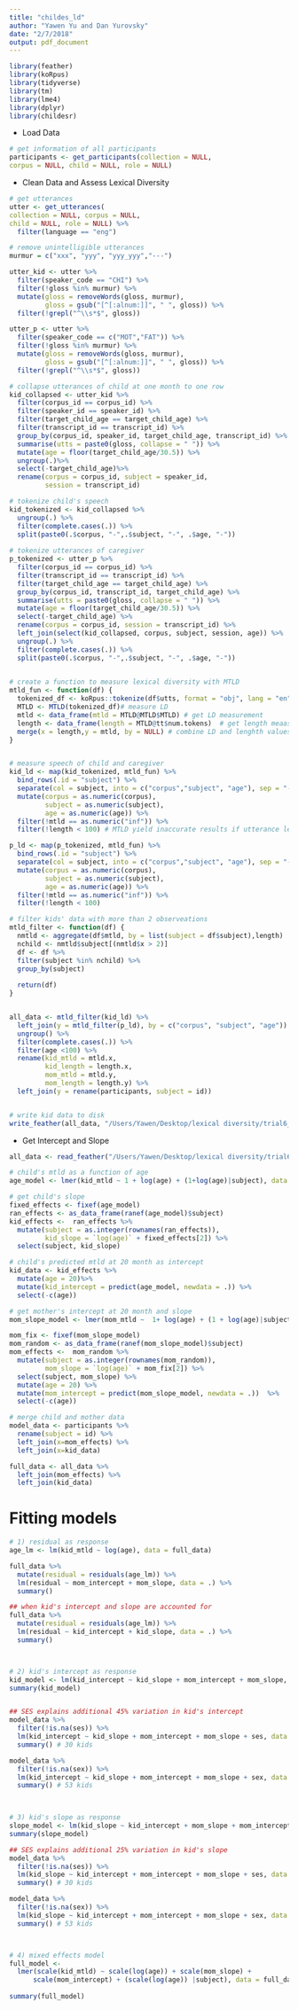 ```yaml
---
title: "childes_ld"
author: "Yawen Yu and Dan Yurovsky"
date: "2/7/2018"
output: pdf_document
---
```


```r
library(feather)
library(koRpus)
library(tidyverse)
library(tm)
library(lme4)
library(dplyr)
library(childesr)
```

* Load Data
```r
# get information of all participants
participants <- get_participants(collection = NULL,
corpus = NULL, child = NULL, role = NULL)
```

* Clean Data and Assess Lexical Diversity 
```r
# get utterances 
utter <- get_utterances(
collection = NULL, corpus = NULL,
child = NULL, role = NULL) %>%
  filter(language == "eng")

# remove unintelligible utterances
murmur = c("xxx", "yyy", "yyy_yyy","---")

utter_kid <- utter %>%
  filter(speaker_code == "CHI") %>%
  filter(!gloss %in% murmur) %>%
  mutate(gloss = removeWords(gloss, murmur),
         gloss = gsub("[^[:alnum:]]", " ", gloss)) %>%
  filter(!grepl("^\\s*$", gloss)) 

utter_p <- utter %>%
  filter(speaker_code == c("MOT","FAT")) %>%
  filter(!gloss %in% murmur) %>%
  mutate(gloss = removeWords(gloss, murmur),
         gloss = gsub("[^[:alnum:]]", " ", gloss)) %>%
  filter(!grepl("^\\s*$", gloss)) 

# collapse utterances of child at one month to one row
kid_collapsed <- utter_kid %>%
  filter(corpus_id == corpus_id) %>%
  filter(speaker_id == speaker_id) %>%
  filter(target_child_age == target_child_age) %>%
  filter(transcript_id == transcript_id) %>%
  group_by(corpus_id, speaker_id, target_child_age, transcript_id) %>%
  summarise(utts = paste0(gloss, collapse = " ")) %>%
  mutate(age = floor(target_child_age/30.5)) %>%
  ungroup(.)%>%
  select(-target_child_age)%>%
  rename(corpus = corpus_id, subject = speaker_id,
         session = transcript_id) 

# tokenize child's speech 
kid_tokenized <- kid_collapsed %>%  
  ungroup(.) %>%
  filter(complete.cases(.)) %>%
  split(paste0(.$corpus, "-",.$subject, "-", .$age, "-"))  
 
# tokenize utterances of caregiver 
p_tokenized <- utter_p %>%
  filter(corpus_id == corpus_id) %>%
  filter(transcript_id == transcript_id) %>%
  filter(target_child_age == target_child_age) %>%
  group_by(corpus_id, transcript_id, target_child_age) %>%
  summarise(utts = paste0(gloss, collapse = " ")) %>%
  mutate(age = floor(target_child_age/30.5)) %>%
  select(-target_child_age) %>%
  rename(corpus = corpus_id, session = transcript_id) %>%
  left_join(select(kid_collapsed, corpus, subject, session, age)) %>%
  ungroup(.) %>%
  filter(complete.cases(.)) %>%
  split(paste0(.$corpus, "-",.$subject, "-", .$age, "-"))  
 

# create a function to measure lexical diversity with MTLD
mtld_fun <- function(df) {
  tokenized_df <- koRpus::tokenize(df$utts, format = "obj", lang = "en", tag = TRUE) #tokenize texts
  MTLD <- MTLD(tokenized_df)# measure LD
  mtld <- data_frame(mtld = MTLD@MTLD$MTLD) # get LD measurement
  length <- data_frame(length = MTLD@tt$num.tokens)  # get length meaasurement
  merge(x = length,y = mtld, by = NULL) # combine LD and lenghth values
}


# measure speech of child and caregiver 
kid_ld <- map(kid_tokenized, mtld_fun) %>% 
  bind_rows(.id = "subject") %>%
  separate(col = subject, into = c("corpus","subject", "age"), sep = "-") %>%
  mutate(corpus = as.numeric(corpus),
         subject = as.numeric(subject),
         age = as.numeric(age)) %>%
  filter(!mtld == as.numeric("inf")) %>%
  filter(!length < 100) # MTLD yield inaccurate results if utterance length <100 words

p_ld <- map(p_tokenized, mtld_fun) %>% 
  bind_rows(.id = "subject") %>%
  separate(col = subject, into = c("corpus","subject", "age"), sep = "-") %>%
  mutate(corpus = as.numeric(corpus),
         subject = as.numeric(subject),
         age = as.numeric(age)) %>%
  filter(!mtld == as.numeric("inf")) %>%
  filter(!length < 100)

# filter kids' data with more than 2 observeations
mtld_filter <- function(df) {
  nmtld <- aggregate(df$mtld, by = list(subject = df$subject),length)
  nchild <- nmtld$subject[(nmtld$x > 2)]
  df <- df %>%
  filter(subject %in% nchild) %>%
  group_by(subject)
  
  return(df)
}


all_data <- mtld_filter(kid_ld) %>%
  left_join(y = mtld_filter(p_ld), by = c("corpus", "subject", "age")) %>%
  ungroup() %>%
  filter(complete.cases(.)) %>%
  filter(age <100) %>%
  rename(kid_mtld = mtld.x,
         kid_length = length.x,
         mom_mtld = mtld.y,
         mom_length = length.y) %>%
  left_join(y = rename(participants, subject = id))


# write kid data to disk
write_feather(all_data, "/Users/Yawen/Desktop/lexical diversity/trial6_childes/all_data.feather")
```

* Get Intercept and Slope 
```r
all_data <- read_feather("/Users/Yawen/Desktop/lexical diversity/trial6_childes/all_data.feather")

# child's mtld as a function of age
age_model <- lmer(kid_mtld ~ 1 + log(age) + (1+log(age)|subject), data = all_data)

# get child's slope
fixed_effects <- fixef(age_model) 
ran_effects <- as_data_frame(ranef(age_model)$subject) 
kid_effects <-  ran_effects %>%
  mutate(subject = as.integer(rownames(ran_effects)),
         kid_slope = `log(age)` + fixed_effects[2]) %>%
  select(subject, kid_slope)

# child's predicted mtld at 20 month as intercept
kid_data <- kid_effects %>%
  mutate(age = 20)%>%
  mutate(kid_intercept = predict(age_model, newdata = .)) %>%
  select(-c(age))

# get mother's intercept at 20 month and slope
mom_slope_model <- lmer(mom_mtld ~  1+ log(age) + (1 + log(age)|subject), data = all_data)

mom_fix <- fixef(mom_slope_model) 
mom_random <- as_data_frame(ranef(mom_slope_model)$subject) 
mom_effects <-  mom_random %>%
  mutate(subject = as.integer(rownames(mom_random)),
         mom_slope = `log(age)` + mom_fix[2]) %>%
  select(subject, mom_slope) %>%
  mutate(age = 20) %>%
  mutate(mom_intercept = predict(mom_slope_model, newdata = .))  %>%
  select(-c(age))

# merge child and mother data
model_data <- participants %>%
  rename(subject = id) %>%
  left_join(x=mom_effects) %>%
  left_join(x=kid_data)

full_data <- all_data %>%
  left_join(mom_effects) %>%
  left_join(kid_data)
```


# Fitting models 
```r
# 1) residual as response
age_lm <- lm(kid_mtld ~ log(age), data = full_data)

full_data %>% 
  mutate(residual = residuals(age_lm)) %>%
  lm(residual ~ mom_intercept + mom_slope, data = .) %>%
  summary()

## when kid's intercept and slope are accounted for
full_data %>% 
  mutate(residual = residuals(age_lm)) %>%
  lm(residual ~ kid_intercept + kid_slope, data = .) %>%
  summary() 



# 2) kid's intercept as response
kid_model <- lm(kid_intercept ~ kid_slope + mom_intercept + mom_slope, data = model_data)
summary(kid_model)


## SES explains additional 45% variation in kid's intercept
model_data %>%
  filter(!is.na(ses)) %>%
  lm(kid_intercept ~ kid_slope + mom_intercept + mom_slope + ses, data = .) %>%
  summary() # 30 kids

model_data %>%
  filter(!is.na(sex)) %>%
  lm(kid_intercept ~ kid_slope + mom_intercept + mom_slope + sex, data = .) %>%
  summary() # 53 kids
  


# 3) kid's slope as response
slope_model <- lm(kid_slope ~ kid_intercept + mom_slope + mom_intercept, data = model_data)
summary(slope_model)

## SES explains additional 25% variation in kid's slope
model_data %>%
  filter(!is.na(ses)) %>%
  lm(kid_slope ~ kid_intercept + mom_intercept + mom_slope + ses, data = .) %>%
  summary() # 30 kids

model_data %>%
  filter(!is.na(sex)) %>%
  lm(kid_slope ~ kid_intercept + mom_intercept + mom_slope + sex, data = .) %>%
  summary() # 53 kids



# 4) mixed effects model
full_model <-
  lmer(scale(kid_mtld) ~ scale(log(age)) + scale(mom_slope) + 
      scale(mom_intercept) + (scale(log(age)) |subject), data = full_data)
  
summary(full_model)
```